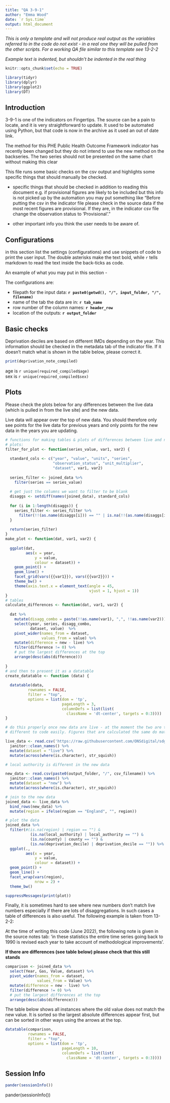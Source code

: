 ```yaml
---
title: "QA 3-9-1"
author: "Emma Wood"
date: `r Sys.time`
output: html_document
---
```

*This is only a template and will not produce real output as the variables *
*referred to in the code do not exist - in a real one they will be pulled from*
*the other scripts. For a working QA file similar to this template see 13-2-2*

*Example text is indented, but shouldn't be indented in the real thing*

```r
knitr::opts_chunk$set(echo = TRUE)
```

```r
library(tidyr)
library(dplyr)
library(ggplot2)
library(DT)
```
## Introduction

3-9-1 is one of the indicators on Fingertips. The source can be a pain to locate,
and it is very straightforward to update. It used to be automated using Python,
but that code is now in the archive as it used an out of date link.  
  
The method for this PHE Public Health Outcome Framework indicator has recently
been changed but they do not intend to use the new method on the backseries. The 
two series should not be presented on the same chart without making this clear
   
This file runs some basic checks on the csv output and highlights some specific 
things that should manually be checked.
  
- specific things that should be checked in addition to reading this document 
e.g. if provisional figures are likely to be included but this info is not 
picked up by the automation you may put something like "Before putting the csv 
in the indicator file please check in the source data if the most recent 
figures are provisional. If they are, in the indicator csv file change the 
observation status to 'Provisional'."  
  
- other important info you think the user needs to be aware of.
  
## Configurations
in this section list the settings (configurations) and use snippets of code to 
print the user input. The double asterisks make the text bold, while `r` tells 
markdown to read the text inside the back-ticks as code. 

An example of what you may put in this section -
  
  The configurations are:  
  
  - filepath for the input data: **`r paste0(getwd(), "/", input_folder, "/", filename)`**
  - name of the tab the data are in: **`r tab_name`**  
  - row number of the column names: **`r header_row`** 
  - location of the outputs: **`r output_folder`**  
  
  
## Basic checks
Deprivation deciles are based on different IMDs depending on the year. This 
information should be checked in the metadata tab of the indicator file. If it
doesn't match what is shown in the table below, please correct it.

```r
print(deprivation_note_compiled)

```
   
age is `r unique(required_compiled$age)`  
sex is `r unique(required_compiled$sex)`  

## Plots
Please check the plots below for any differences between the live data (which 
is pulled in from the live site) and the new data.  
  
Live data will appear over the top of new data. You should therefore only 
see points for the live data for previous years and only points for the new data 
in the years you are updating. 

```r
# functions for making tables & plots of differences between live and new data
# plots:
filter_for_plot <- function(series_value, var1, var2) {
  
  standard_cols <- c("year", "value", "units", "series",
                     "observation_status", "unit_multiplier",
                     "dataset", var1, var2)
  
  series_filter <- joined_data %>% 
    filter(series == series_value)
  
  # get just the columns we want to filter to be blank
  disaggs <- setdiff(names(joined_data), standard_cols)
  
  for (i in 1:length(disaggs)) {
    series_filter <- series_filter %>% 
      filter(!!(as.name(disaggs[i])) == "" | is.na(!!(as.name(disaggs[i]))))
  }
  
  return(series_filter)
} 
make_plot <- function(dat, var1, var2) {
  
  ggplot(dat,
         aes(x = year,
             y = value,
             colour = dataset)) +
    geom_point() +
    geom_line() +
    facet_grid(vars({{var1}}), vars({{var2}})) +
    theme_bw() +
    theme(axis.text.x = element_text(angle = 45,
                                     vjust = 1, hjust = 1))
}
# tables
calculate_differences <- function(dat, var1, var2) {
  
  dat %>% 
    mutate(disagg_combo = paste(!!as.name(var1), ",", !!as.name(var2))) %>% 
    select(year, series, disagg_combo,
           dataset, value)  %>% 
    pivot_wider(names_from = dataset,
                values_from = value) %>% 
    mutate(difference = new - live) %>% 
    filter(difference != 0) %>%
    # put the largest differences at the top
    arrange(desc(abs(difference)))
  
}
# and then to present it as a datatable
create_datatable <- function (data) {
  
  datatable(data, 
          rownames = FALSE, 
          filter = "top",
          options = list(dom = 'tp', 
                         pageLength = 3,
                         columnDefs = list(list(
                           className = 'dt-center', targets = 0:3))))
}
```

```r

# do this properly once new data are live - at the moment the two are too
# different to code easily. Figures that are calculated the same do match.

live_data <- read.csv('https://raw.githubusercontent.com/ONSdigital/sdg-data/master/data/indicator_3-9-1.csv') %>%
  janitor::clean_names() %>% 
  mutate(dataset = "live") %>% 
  mutate(across(where(is.character), str_squish)) 

# local authority is different in the new data

new_data <- read.csv(paste0(output_folder, "/", csv_filename)) %>%
  janitor::clean_names() %>% 
  mutate(dataset = "new") %>% 
  mutate(across(where(is.character), str_squish)) 

# join to the new data
joined_data <- live_data %>% 
  bind_rows(new_data) %>% 
  mutate(region = ifelse(region == "England", "", region))

# plot the data
joined_data %>% 
  filter(#(is.na(region) | region == "") & 
           (is.na(local_authority) | local_authority == "") & 
           (is.na(county) | county == "") &
           (is.na(deprivation_decile) | deprivation_decile == "")) %>%  
  ggplot(.,
         aes(x = year,
             y = value,
             colour = dataset)) +
  geom_point() +
  geom_line() +
  facet_wrap(vars(region),
             nrow = 2) +
  theme_bw() 

```


```r
suppressMessages(print(plot))
```

Finally, it is sometimes hard to see where new numbers don't match live numbers
especially if there are lots of disaggregations. In such cases a table of 
differences is also useful. The following example is taken from 13-2-2:
  
  At the time of writing this code (June 2022), the following note is given in the
  source notes tab: 'in these statistics the entire time series going back to 
  1990 is revised each year to take account of methodological improvements'.  
  
  **If there are differences (see table below) please check that this still stands**

```r
comparison <- joined_data %>% 
  select(Year, Gas, Value, dataset) %>% 
  pivot_wider(names_from = dataset,
              values_from = Value) %>% 
  mutate(difference = new - live) %>% 
  filter(difference != 0) %>% 
  # put the largest differences at the top
  arrange(desc(abs(difference)))

```
  
  The table below shows all instances where the old value does not match the new 
  value. It is sorted so the largest absolute differences appear first, but can
  be sorted in other ways using the arrows at the top.
```r
datatable(comparison, 
          rownames = FALSE, 
          filter = "top",
          options = list(dom = 'tp', 
                         pageLength = 10,
                         columnDefs = list(list(
                           className = 'dt-center', targets = 0:3))))
```

## Session Info
```r
pander(sessionInfo())
```

pander(sessionInfo())
